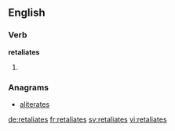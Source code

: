 ==English==

===Verb===
'''retaliates'''

# {{en-third-person singular of|retaliate}}

===Anagrams===
* [[aliterates#English|aliterates]]

[[de:retaliates]]
[[fr:retaliates]]
[[sv:retaliates]]
[[vi:retaliates]]
